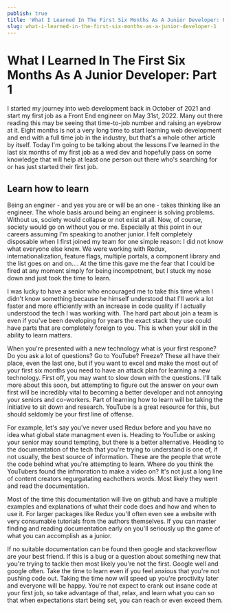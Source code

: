 ```yaml
---
publish: true
title: 'What I Learned In The First Six Months As A Junior Developer: Part 1'
slug: what-i-learned-in-the-first-six-months-as-a-junior-developer-1
---
```



# What I Learned In The First Six Months As A Junior Developer: Part 1

I started my journey into web development back in October of 2021 and start my first job as a Front End engineer on May 31st, 2022.
Many out there reading this may be seeing that time-to-job number and raising an eyebrow at it.
Eight months is not a very long time to start learning web development and end with a full time job in the industry, but that's a
whole other article by itself. Today I'm going to be talking about the lessons I've learned in the last six months of my first job as a wed dev and hopefully
pass on some knowledge that will help at least one person out there who's searching for or has just started their first job.

## Learn how to learn

Being an enginer - and yes you are or will be an one - takes thinking like an engineer. The whole basis around being an
engineer is solving problems. Without us, society would collapse or not exist at all. Now, of course, society would go on without
you or me. Especially at this point in our careers assuming I'm speaking to another junior. I felt completely disposable
when I first joined my team for one simple reason: I did not know what everyone else knew. We were working with Redux,
internationalization, feature flags, multiple portals, a component library and the list goes on and on.... At the time
this gave me the fear that I could be fired at any moment simply for being incompotnent, but I stuck my nose down
and just took the time to learn.

I was lucky to have a senior who encouraged me to take this time when I didn't know something because he himself understood
that I'll work a lot faster and more efficiently with an increase in code quality if I actually understood the tech I was working with.
The hard part about join a team is even if you've been developing for years the exact stack they use could have parts that are completely
foreign to you. This is when your skill in the ability to learn matters.

When you're presented with a new technology what is your first respone? Do you ask a lot of questions? Go to YouTube? Freeze?
These all have their place, even the last one, but if you want to excel and make the most out of your first six months you
need to have an attack plan for learning a new technology. First off, you may want to slow down with the questions. I'll talk
more about this soon, but attempting to figure out the answer on your own first will be incredibly vital to becoming a better
developer and not annoying your seniors and co-workers. Part of learning how to learn will be taking the initiative to sit
down and research. YouTube is a great resource for this, but should seldomly be your first line of offense.

For example, let's say you've never used Redux before and you have no idea what global state managment even is. Heading to YouTube
or asking your senior may sound tempting, but there is a better alternative. Heading to the documentation of the tech that
you're trying to understand is one of, if not usually, the best source of information. These are the people that wrote the code
behind what you're attempting to learn. Where do you think the YouTubers found the infmoration to make a video on? It's not just
a long line of content creators regurgatating eachothers words. Most likely they went and read the documentation.

Most of the time this documentation will live on github and have a multiple examples and explanations of what their code does and
how and when to use it. For larger packages like Redux you'll often even see a website with very consumable tutorials from
the authors themselves. If you can master finding and reading documentation early on you'll seriously up the game of what you can
accomplish as a junior.

If no suitable documentation can be found then google and stackoverflow are your best friend. If this is a bug or a question about
something new that you're trying to tackle then most likely you're not the first. Google well and google often. Take the time to learn
even if you feel anxious that you're not pushing code out. Taking the time now will speed up you're proctivity later and everyone
will be happy. You're not expect to crank out insane code at your first job, so take advantage of that, relax, and learn what you can so
that when expectations start being set, you can reach or even exceed them.
